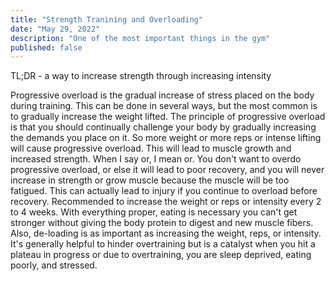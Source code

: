 ```yaml
---
title: "Strength Tranining and Overloading"
date: "May 29, 2022"
description: "One of the most important things in the gym"
published: false
---
```


TL;DR - a way to increase strength through increasing intensity

Progressive overload is the gradual increase of stress placed on the body during training.
This can be done in several ways, but the most common is to gradually increase the weight lifted.
The principle of progressive overload is that you should continually challenge your body by gradually increasing the demands you place on it.
So more weight or more reps or intense lifting will cause progressive overload.
This will lead to muscle growth and increased strength. When I say or, I mean or.
You don't want to overdo progressive overload, or else it will lead to poor recovery, and you will never increase in strength or grow muscle because the muscle will be too fatigued.
This can actually lead to injury if you continue to overload before recovery.
Recommended to increase the weight or reps or intensity every 2 to 4 weeks.
With everything proper, eating is necessary you can't get stronger without giving the body protein to digest and new muscle fibers.
Also, de-loading is as important as increasing the weight, reps, or intensity.
It's generally helpful to hinder overtraining but is a catalyst when you hit a plateau in progress or due to overtraining, you are sleep deprived, eating poorly, and stressed.
